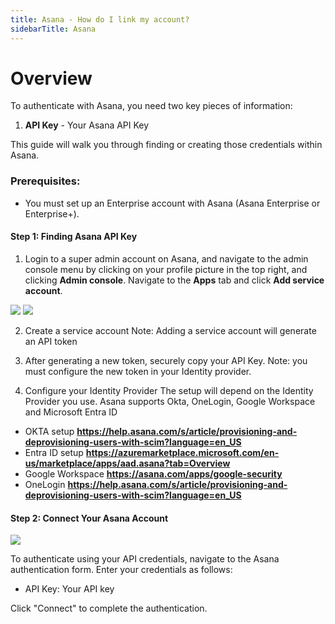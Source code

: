 ```yaml
---
title: Asana - How do I link my account?
sidebarTitle: Asana
---
```



# Overview

To authenticate with Asana, you need two key pieces of information:
1. **API Key** - Your Asana API Key


This guide will walk you through finding or creating those credentials within Asana.


### Prerequisites:

- You must set up an Enterprise account with Asana (Asana Enterprise or Enterprise+).


#### Step 1: Finding Asana API Key
1. Login to a super admin account on Asana, and navigate to the admin console menu by clicking on your profile picture in the top right,
and clicking **Admin console**. Navigate to the **Apps** tab and click **Add service account**.

<img src="/integrations/all/asana-scim/asana-3.png" />
<img src="/integrations/all/asana-scim/asana-4.png" />

2. Create a service account
Note: Adding a service account will generate an API token


3. After generating a new token, securely copy your API Key.
Note: you must configure the new token in your Identity provider. 

4.  Configure your Identity Provider
The setup will depend on the Identity Provider you use. 
Asana supports Okta, OneLogin, Google Workspace and Microsoft Entra ID

- OKTA setup **https://help.asana.com/s/article/provisioning-and-deprovisioning-users-with-scim?language=en_US**
- Entra ID setup **https://azuremarketplace.microsoft.com/en-us/marketplace/apps/aad.asana?tab=Overview**
- Google Workspace **https://asana.com/apps/google-security**
- OneLogin **https://help.asana.com/s/article/provisioning-and-deprovisioning-users-with-scim?language=en_US**


#### Step 2: Connect Your Asana Account

<img src="/integrations/all/asana-scim/nango_connect_ui.png" />

To authenticate using your API credentials, navigate to the Asana authentication form.
Enter your credentials as follows:
- API Key: Your API key

Click "Connect" to complete the authentication.
